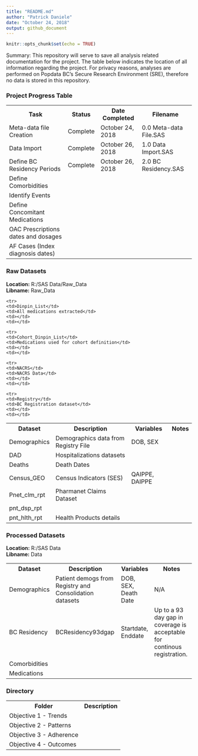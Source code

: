 ```yaml
---
title: "README.md"
author: "Patrick Daniele"
date: "October 24, 2018"
output: github_document
---
```


```r
knitr::opts_chunk$set(echo = TRUE)
```

<p>Summary:
This repository will serve to save all analysis related documentation for the project. The table below indicates the location of all information regarding the project. For privacy reasons, analyses are performed on Popdata BC's Secure Research Environment (SRE), therefore no data is stored in this repository.</p>

<h3>Project Progress Table</h3>
 <table style="width:100%">
  <tr>
    <th>Task</th>
    <th>Status</th>
    <th>Date Completed</th>
    <th>Filename</th>
  </tr>
  <tr>
    <td>Meta-data file Creation</td>
    <td>Complete</td>
    <td>October 24, 2018</td>
    <td>0.0 Meta-data File.SAS</td>
  </tr>
  <tr>
    <td>Data Import</td>
    <td>Complete</td>
    <td>October 26, 2018</td>
    <td>1.0 Data Import.SAS</td>
  </tr>

    <tr>
    <td>Define BC Residency Periods</td>
    <td>Complete</td>
    <td>October 26, 2018</td>
    <td>2.0 BC Residency.SAS</td>
  </tr>
    <tr>
    <td>Define Comorbidities</td>
    <td></td>
    <td></td>
    <td></td>
  </tr>
    <tr>
    <td>Identify Events</td>
    <td></td>
    <td></td>
    <td></td>
  </tr>
    <tr>
    <td>Define Concomitant Medications</td>
    <td></td>
    <td></td>
    <td></td>
  </tr>
    <tr>
    <td>OAC Prescriptions dates and dosages</td>
    <td></td>
    <td></td>
    <td></td>
  </tr>
    <tr>
    <td>AF Cases (Index diagnosis dates)</td>
    <td></td>
    <td></td>
    <td></td>
  </tr>
</table> 

<h3>Raw Datasets</h3>
<p><B>Location:</B> R:/SAS Data/Raw_Data<br>
<B>Libname:</B> Raw_Data</p>
 <table style="width:100%">
  <tr>
    <th>Dataset</th>
    <th>Description</th>
    <th>Variables</th>
    <th>Notes</th>
  </tr>
  <tr>
    <td>Demographics</td>
    <td>Demographics data from Registry File</td>
    <td>DOB, SEX</td>
    <td></td>
  </tr>
  <tr>
    <td>DAD</td>
    <td>Hospitalizations datasets</td>
    <td></td>
    <td></td>
  </tr>
  <tr>
    <td>Deaths</td>
    <td>Death Dates</td>
    <td></td>
    <td></td>
  </tr>
    <tr>
    <td>Census_GEO</td>
    <td>Census Indicators (SES)</td>
    <td>QAIPPE, DAIPPE</td>
    <td></td>
  </tr>
      <tr>
    <td>Dinpin_List</td>
    <td>All medications extracted</td>
    <td></td>
    <td></td>
  </tr>
      <tr>
    <td>Cohort_Dinpin_List</td>
    <td>Medications used for cohort definition</td>
    <td></td>
    <td></td>
  </tr>
      <tr>
    <td>NACRS</td>
    <td>NACRS Data</td>
    <td></td>
    <td></td>
  </tr>
    <tr>
    <td>Pnet_clm_rpt</td>
    <td>Pharmanet Claims Dataset</td>
    <td></td>
    <td></td>
  </tr>
    <tr>
    <td>pnt_dsp_rpt</td>
    <td></td>
    <td></td>
    <td></td>
  </tr>
    <tr>
    <td>pnt_hlth_rpt</td>
    <td>Health Products details</td>
    <td></td>
    <td></td>
  </tr>
      <tr>
    <td>Registry</td>
    <td>BC Registration dataset</td>
    <td></td>
    <td></td>
  </tr>
  
  
</table> 

<h3>Processed Datasets</h3>
<p><B>Location:</B> R:/SAS Data<br>
<B>Libname:</B> Data</p>
 <table style="width:100%">
  <tr>
    <th>Dataset</th>
    <th>Description</th>
    <th>Variables</th>
    <th>Notes</th>
  </tr>
  <tr>
    <td>Demographics</td>
    <td>Patient demogs from Registry and Consolidation datasets</td>
    <td>DOB, SEX, Death Date</td>
    <td>N/A</td>
  </tr>
  <tr>
    <td>BC Residency</td>
    <td>BCResidency93dgap</td>
    <td>Startdate, Enddate</td>
    <td>Up to a 93 day gap in coverage is acceptable for continous registration.</td>
  </tr>
  <tr>
    <td>Comorbidities</td>
    <td></td>
    <td></td>
    <td></td>
  </tr>
    <tr>
    <td>Medications</td>
    <td></td>
    <td></td>
    <td></td>
  </tr>
</table> 


<h3>Directory</h3>
 <table style="width:100%">
  <tr>
    <th>Folder</th>
    <th>Description</th>
  </tr>
  <tr>
    <td>Objective 1 - Trends</td>
    <td></td>
  </tr>
  <tr>
    <td>Objective 2 - Patterns</td>
    <td></td>
  </tr>
    <tr>
    <td>Objective 3 - Adherence</td>
    <td></td>
  </tr>
    <tr>
    <td>Objective 4 - Outcomes</td>
    <td></td>
  </tr>
</table> 

